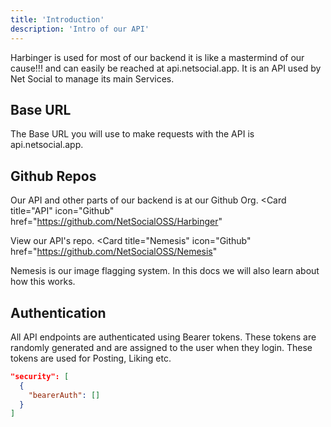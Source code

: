 ```yaml
---
title: 'Introduction'
description: 'Intro of our API'
---
```


<Note>
 Harbinger is used for most of our backend it is like a mastermind of our cause!!! and can easily be reached at api.netsocial.app. It is an API used by Net Social to manage its main Services.
</Note>

## Base URL

The Base URL you will use to make requests with the API is api.netsocial.app.

## Github Repos
Our API and other parts of our backend is at our Github Org.
<Card
  title="API"
  icon="Github"
  href="https://github.com/NetSocialOSS/Harbinger"
>
  View our API's repo.
</Card>
<Card
  title="Nemesis"
  icon="Github"
  href="https://github.com/NetSocialOSS/Nemesis"
>
Nemesis is our image flagging system. In this docs we will also learn about how this works.
</Card>

## Authentication

All API endpoints are authenticated using Bearer tokens. These tokens are randomly generated and are assigned to the user when they login. These tokens are used for Posting, Liking etc.

```json
"security": [
  {
    "bearerAuth": []
  }
]
```
